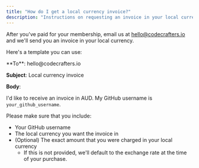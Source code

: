 ```yaml
---
title: "How do I get a local currency invoice?"
description: "Instructions on requesting an invoice in your local currency"
---
```


After you've paid for your membership, email us at [hello@codecrafters.io](mailto:hello@codecrafters.io) and we'll send you an invoice in your local currency.

Here's a template you can use:

<Card title="Click to send email" icon="envelope" iconType="duotone" href="mailto:hello@codecrafters.io?subject=Local currency invoice">
  **To**: hello@codecrafters.io

**Subject**: Local currency invoice

**Body**:

I'd like to receive an invoice in AUD. My GitHub username is `your_github_username`.

</Card>

Please make sure that you include:

- Your GitHub username
- The local currency you want the invoice in
- (Optional) The exact amount that you were charged in your local currency
  - If this is not provided, we'll default to the exchange rate at the time of your purchase.
